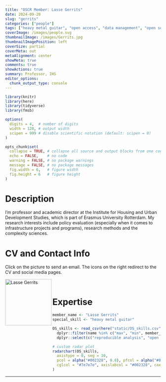 ```yaml
---
title: "OSCR Member: Lasse Gerrits"
date: 2024-09-20
slug: "gerrits"
categories: ["people"]
tags: ["heavy metal guitar", "open access", "data management", "open source software", "school-ihs"] # top 3 categories + unique + school
coverImage: /images/people.svg
thumbnailImage: /images/Gerrits.jpg
thumbnailImagePosition: left
coverSize: partial
coverMeta: out
metaAlignment: center
showMeta: true
comments: true
showActions: true
summary: Professor, IHS
editor_options: 
  chunk_output_type: console
---
```


```r

library(knitr)
library(here)
library(tidyverse)
library(fmsb)

options(
  digits = 4,  # number of digits
  width = 120, # output width
  scipen = 999 # disable scientific notation (default: scipen = 0)
)

opts_chunk$set(
  collapse = TRUE, # collapse all source and output blocks from one code chunk into a single block
  echo = FALSE,    # no code
  warning = FALSE, # no package warnings
  message = FALSE, # no package messages
  fig.width = 6,   # figure width
  fig.height = 6   # figure height
)

```

# Description

I'm professor and academic director at the Institute for Housing and Urban Development Studies, which is part of Erasmus University Rotterdam. My research interests include policy evaluation (especially when it comes to infrastructure projects and programs), research methods and the complexity sciences.

# CV and Contact Info

Click on the picture to send an email. The icons on the right redirect to the CV and social media pages.

<!-- EMAIL -->
<p>
  <a href="mailto:gerrits@ihs.nl">
  <img border="0" alt="Lasse Gerrits" src="/images/Gerrits.jpg" width="150" height="150" align="left">
  </a>
</p>

<!-- CV -->
<p align="center">
  <a href="https://www.ihs.nl/en/about/ihs-staff/ihs-academic-staff/lasse-gerrits" class="fa fa-file fa-2x" style="color:#00B969;">
  </a>
</p>

<!-- MASTODON -->
<p align="center">
  <a href="https://mstdn.science/@lasse/" class="fa fa-link fa-2x" style="color:#000000;">
  </a>
</p>

<!-- ORCID -->
<p align="center">
  <a href="https://orcid.org/0000-0002-7649-6001" class="ai ai-orcid fa-2x" style="color:#000000;">
  </a>
</p>

<BR>

# Expertise

```r

member_name <- "Lasse Gerrits"
special_skill <- "heavy metal guitar"

OS_skills <- read_csv(here("static/OS_skills.csv")) %>%
  dplyr::filter(name %in% c("max", "min", member_name)) %>%
  dplyr::select(c("reproducible analysis", "open source software", "data sharing", "data management", all_of(special_skill), "open access", "preregistration"))

# custom radar plot
radarchart(OS_skills,
  axistype = 0, seg = 10,
  pcol = alpha("#002328", 0.8), pfcol = alpha("#00B969", 0.6), plwd = 4, centerzero = TRUE, # polygon
  cglcol = "#7e7e7e", axislabcol = "#002328", caxislabels = seq(0, 10, 2), cglwd = 0.8 # grid
)

```

***



